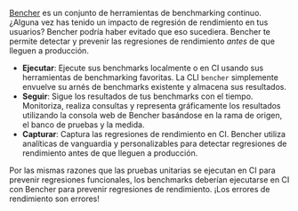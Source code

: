 [Bencher](/docs/es/pricing) es un conjunto de herramientas de benchmarking continuo.
¿Alguna vez has tenido un impacto de regresión de rendimiento en tus usuarios?
Bencher podría haber evitado que eso sucediera.
Bencher te permite detectar y prevenir las regresiones de rendimiento _antes_ de que lleguen a producción.

- **Ejecutar**: Ejecute sus benchmarks localmente o en CI usando sus herramientas de benchmarking favoritas. La CLI `bencher` simplemente envuelve su arnés de benchmarks existente y almacena sus resultados.
- **Seguir**: Sigue los resultados de tus benchmarks con el tiempo. Monitoriza, realiza consultas y representa gráficamente los resultados utilizando la consola web de Bencher basándose en la rama de origen, el banco de pruebas y la medida.
- **Capturar**: Captura las regresiones de rendimiento en CI. Bencher utiliza analíticas de vanguardia y personalizables para detectar regresiones de rendimiento antes de que lleguen a producción.

Por las mismas razones que las pruebas unitarias se ejecutan en CI para prevenir regresiones funcionales, los benchmarks deberían ejecutarse en CI con Bencher para prevenir regresiones de rendimiento. ¡Los errores de rendimiento son errores!
